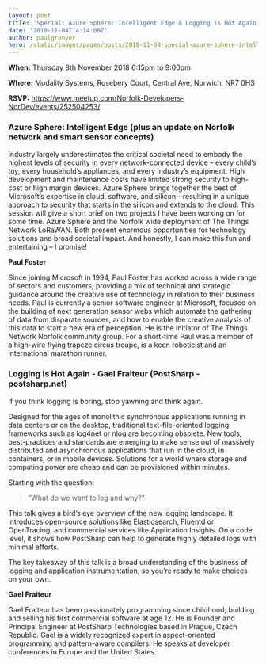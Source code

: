 ```yaml
---
layout: post
title: 'Special: Azure Sphere: Intelligent Edge & Logging is Hot Again (with free food!)'
date: '2018-11-04T14:14:09Z'
author: paulgrenyer
hero: /static/images/pages/posts/2018-11-04-special-azure-sphere-intelligent-edge-and-logging-is-hot-again-with-free-food/hero.png
---
```


**When:** Thursday 8th November 2018 6:15pm to 9:00pm

**Where:** Modality Systems, Rosebery Court, Central Ave, Norwich, NR7 0HS

**RSVP:** <https://www.meetup.com/Norfolk-Developers-NorDev/events/252504253/>

### Azure Sphere: Intelligent Edge (plus an update on Norfolk network and smart sensor concepts)

Industry largely underestimates the critical societal need to embody the highest levels of security in every network-connected device – every child’s toy, every household’s appliances, and every industry’s equipment. High development and maintenance costs have limited strong security to high-cost or high margin devices. Azure Sphere brings together the best of Microsoft’s expertise in cloud, software, and silicon—resulting in a unique approach to security that starts in the silicon and extends to the cloud. This session will give a short brief on two projects I have been working on for some time. Azure Sphere and the Norfolk wide deployment of The Things Network LoRaWAN. Both present enormous opportunities for technology solutions and broad societal impact. And honestly, I can make this fun and entertaining – I promise!

**Paul Foster**

Since joining Microsoft in 1994, Paul Foster has worked across a wide range of sectors and customers, providing a mix of technical and strategic guidance around the creative use of technology in relation to their business needs. Paul is currently a senior software engineer at Microsoft, focused on the building of next generation sensor webs which automate the gathering of data from disparate sources, and how to enable the creative analysis of this data to start a new era of perception. He is the initiator of The Things Network Norfolk community group. For a short-time Paul was a member of a high-wire flying trapeze circus troupe, is a keen roboticist and an international marathon runner.

### Logging Is Hot Again - Gael Fraiteur (PostSharp - postsharp.net)

If you think logging is boring, stop yawning and think again.

Designed for the ages of monolithic synchronous applications running in data centers or on the desktop, traditional text-file-oriented logging frameworks such as log4net or nlog are becoming obsolete. New tools, best-practices and standards are emerging to make sense out of massively distributed and asynchronous applications that run in the cloud, in containers, or in mobile devices. Solutions for a world where storage and computing power are cheap and can be provisioned within minutes.

Starting with the question:

> “What do we want to log and why?”

This talk gives a bird’s eye overview of the new logging landscape. It introduces open-source solutions like Elasticsearch, Fluentd or OpenTracing, and commercial services like Application Insights. On a code level, it shows how PostSharp can help to generate highly detailed logs with minimal efforts.

The key takeaway of this talk is a broad understanding of the business of logging and application instrumentation, so you’re ready to make choices on your own.

**Gael Fraiteur**

Gael Fraiteur has been passionately programming since childhood; building and selling his first commercial software at age 12. He is Founder and Principal Engineer at PostSharp Technologies based in Prague, Czech Republic. Gael is a widely recognized expert in aspect-oriented programming and pattern-aware compilers. He speaks at developer conferences in Europe and the United States.